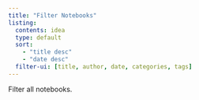 ```yaml
---
title: "Filter Notebooks"
listing:
  contents: idea
  type: default
  sort:
    - "title desc"
    - "date desc"
  filter-ui: [title, author, date, categories, tags]
---
```

Filter all notebooks.
